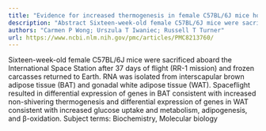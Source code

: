 ```yaml
---
title: "Evidence for increased thermogenesis in female C57BL/6J mice housed aboard the international space station"
description: "Abstract Sixteen-week-old female C57BL/6J mice were sacrificed aboard the International Space Station after 37 days of flight (RR-1 mission) and frozen carcasses returned to Earth. RNA was isolated fr..."
authors: "Carmen P Wong; Urszula T Iwaniec; Russell T Turner"
url: https://www.ncbi.nlm.nih.gov/pmc/articles/PMC8213760/
---
```


Sixteen-week-old female C57BL/6J mice were sacrificed aboard the International Space Station after 37 days of flight (RR-1 mission) and frozen carcasses returned to Earth. RNA was isolated from interscapular brown adipose tissue (BAT) and gonadal white adipose tissue (WAT). Spaceflight resulted in differential expression of genes in BAT consistent with increased non-shivering thermogenesis and differential expression of genes in WAT consistent with increased glucose uptake and metabolism, adipogenesis, and β-oxidation. Subject terms: Biochemistry, Molecular biology
